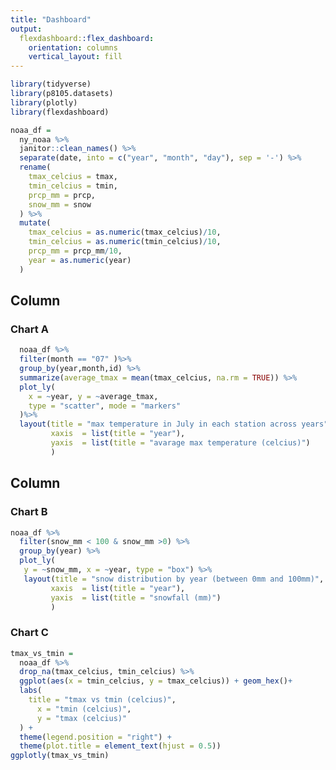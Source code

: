 ```yaml
---
title: "Dashboard"
output: 
  flexdashboard::flex_dashboard:
    orientation: columns
    vertical_layout: fill
---
```


```r
library(tidyverse)
library(p8105.datasets)
library(plotly)
library(flexdashboard)
```

```r
noaa_df = 
  ny_noaa %>% 
  janitor::clean_names() %>% 
  separate(date, into = c("year", "month", "day"), sep = '-') %>% 
  rename(
    tmax_celcius = tmax,
    tmin_celcius = tmin,
    prcp_mm = prcp,
    snow_mm = snow
  ) %>% 
  mutate(
    tmax_celcius = as.numeric(tmax_celcius)/10,
    tmin_celcius = as.numeric(tmin_celcius)/10,
    prcp_mm = prcp_mm/10,
    year = as.numeric(year)
  )
```

Column {data-width=650}
-----------------------------------------------------------------------

### Chart A

```r
  noaa_df %>% 
  filter(month == "07" )%>% 
  group_by(year,month,id) %>% 
  summarize(average_tmax = mean(tmax_celcius, na.rm = TRUE)) %>% 
  plot_ly(
    x = ~year, y = ~average_tmax,
    type = "scatter", mode = "markers"
  )%>% 
  layout(title = "max temperature in July in each station across years",
         xaxis  = list(title = "year"),
         yaxis  = list(title = "avarage max temperature (celcius)")
         ) 
```

Column {data-width=350}
-----------------------------------------------------------------------

### Chart B

```r
noaa_df %>% 
  filter(snow_mm < 100 & snow_mm >0) %>% 
  group_by(year) %>% 
  plot_ly(
   y = ~snow_mm, x = ~year, type = "box") %>% 
   layout(title = "snow distribution by year (between 0mm and 100mm)",
         xaxis  = list(title = "year"),
         yaxis  = list(title = "snowfall (mm)")
         )
```

### Chart C

```r
tmax_vs_tmin = 
  noaa_df %>% 
  drop_na(tmax_celcius, tmin_celcius) %>% 
  ggplot(aes(x = tmin_celcius, y = tmax_celcius)) + geom_hex()+
  labs(
    title = "tmax vs tmin (celcius)",
      x = "tmin (celcius)",
      y = "tmax (celcius)"
  ) +
  theme(legend.position = "right") +
  theme(plot.title = element_text(hjust = 0.5))
ggplotly(tmax_vs_tmin)
```

